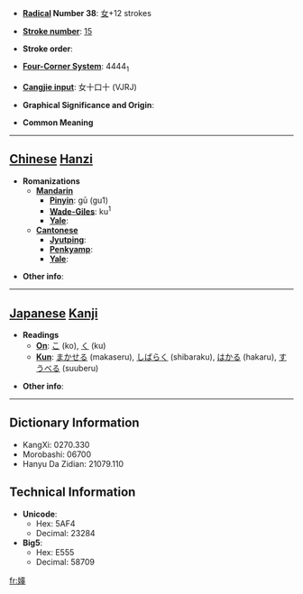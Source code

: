 * '''[[Wiktionary:Chinese radical index| Radical]] Number 38''': [[Wiktionary:Chinese radical index 女|女]]+12 strokes

* '''[[Wiktionary:Chinese total strokes index|Stroke number]]''': [[Wiktionary:Chinese total strokes index 15|15]]

* '''Stroke order''': 

* '''[[Wiktionary:Chinese four corner index|Four-Corner System]]''': 4444<sub>1</sub>

* '''[[Wiktionary:Chinese Cangjie index|Cangjie input]]''': 女十口十 (VJRJ)

* '''Graphical Significance and Origin''': 

* '''Common Meaning'''

----

== [[Chinese]] [[Hanzi]] ==

* '''Romanizations'''
** '''[[Mandarin]]'''
*** '''[[Pinyin]]''': gū (gu1)
*** '''[[Wade-Giles]]''': ku<sup>1</sup>
*** '''[[Yale]]''': 
** '''[[Cantonese]]'''
*** '''[[Jyutping]]''':
*** '''[[Penkyamp]]''': 
*** '''[[Yale]]''': 

* '''Other info''': 

----

== [[Japanese]] [[Kanji]] ==

* '''Readings'''
** '''[[On]]''': [[こ]] (ko), [[く]] (ku)
** '''[[Kun]]''': [[まかせる]] (makaseru), [[しばらく]] (shibaraku), [[はかる]] (hakaru), [[すうべる]] (suuberu)

* '''Other info''':  

----

== Dictionary Information ==

* KangXi: 0270.330
* Morobashi: 06700
* Hanyu Da Zidian: 21079.110

== Technical Information ==

* '''Unicode''':
** Hex: 5AF4
** Decimal: 23284
* '''Big5''':
** Hex: E555
** Decimal: 58709

[[fr:嫴]]
